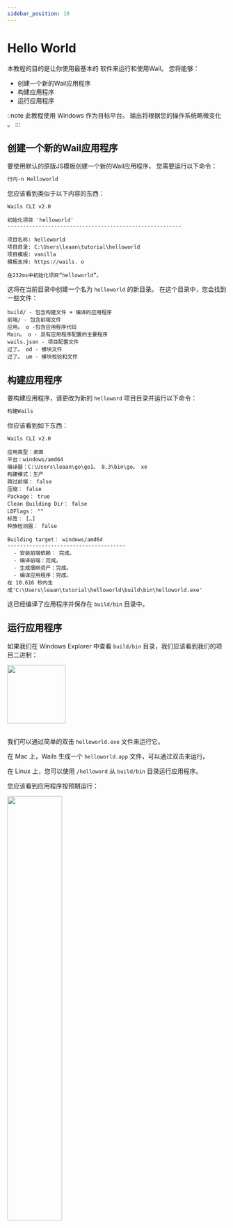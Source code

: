 ```yaml
---
sidebar_position: 10
---
```


# Hello World

本教程的目的是让你使用最基本的 软件来运行和使用Wail。 您将能够：

  - 创建一个新的Wail应用程序
  - 构建应用程序
  - 运行应用程序

::note 此教程使用 Windows 作为目标平台。 输出将根据您的操作系统略微变化 。 :::

## 创建一个新的Wail应用程序

要使用默认的原版JS模板创建一个新的Wail应用程序， 您需要运行以下命令：

```bash
行内-n Helloworld
```

您应该看到类似于以下内容的东西：

```
Wails CLI v2.0

初始化项目 'helloworld'
--------------------------------------------------------

项目名称: helloworld
项目目录: C:\Users\leaan\tutorial\helloworld
项目模板: vanilla
模板支持: https://wails. o

在232ms中初始化项目“helloworld”。
```

这将在当前目录中创建一个名为 `helloworld` 的新目录。 在这个目录中，您会找到一些文件：

```
build/ - 包含构建文件 + 编译的应用程序
前端/ - 包含前端文件
应用。 o -包含应用程序代码
Main。 o - 具有应用程序配置的主要程序
wails.json - 项目配置文件
过了。 od - 模块文件
过了。 um - 模块校验和文件
```

## 构建应用程序

要构建应用程序，请更改为新的 `helloword` 项目目录并运行以下命令：

```bash
构建Wails
```

你应该看到如下东西：

```
Wails CLI v2.0

应用类型：桌面
平台：windows/amd64
编译器：C:\Users\leaan\go\go1。 8.3\bin\go。 xe
构建模式：生产
跳过前端： false
压缩： false
Package： true
Clean Building Dir： false
LDFlags： ""
标签： […]
种族检测器： false

Building target： windows/amd64
--------------------------------------
  - 安装前端依赖： 完成。
  - 编译前端：完成。
  - 生成捆绑资产：完成。
  - 编译应用程序：完成。
在 10.616 秒内生成'C:\Users\leaan\tutorial\helloworld\build\bin\helloworld.exe'
```

这已经编译了应用程序并保存在 `build/bin` 目录中。

## 运行应用程序

如果我们在 Windows Explorer 中查看 `build/bin` 目录，我们应该看到我们的项目二进制：

<div class="text--center">
    <img src="/img/helloworld-app-icon.png" width="134px"/>
</div>

<br/>

我们可以通过简单的双击 `helloworld.exe` 文件来运行它。

在 Mac 上，Wails 生成一个 `helloworld.app` 文件，可以通过双击来运行。

在 Linux 上，您可以使用 `/helloword` 从 `build/bin` 目录运行应用程序。

您应该看到应用程序按预期运行：

<div class="text--center">
    <img src="/img/windows-default-app.png" width="50%"
         style={{"box-shadow": "rgb(255 255 >
</div>
<br/>
